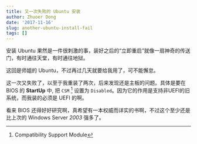 ```yaml
---
title: 又一次失败的 Ubuntu 安装
author: Zhuoer Dong
date: '2017-11-16'
slug: another-ubuntu-install-fail
tags: []
---
```



安装 Ubuntu 果然是一件很刺激的事，装好之后的“立即重启”就像一扇神奇的传送门，有时通往天堂，有时通往地狱。

这回是师姐的 Ubuntu，不过再过几天就要给我用了，可不能懈怠。

这一次又失败了，以至于我重装了两次，后来发现还是主板的问题。具体是要在 BIOS 的 **StartUp** 中, 把 `CSM` ^[Compatibility Support Module] 设置为 `Disabled`。因为它的作用是支持非UEFI的旧系统，而我装的必须是 UEFI 的啊。

看来 BIOS 还得好好研究啊，真希望有一本权威而详实的书啊，不过这个至少还是比上次的 Windows Server _2003_ 强多了。

